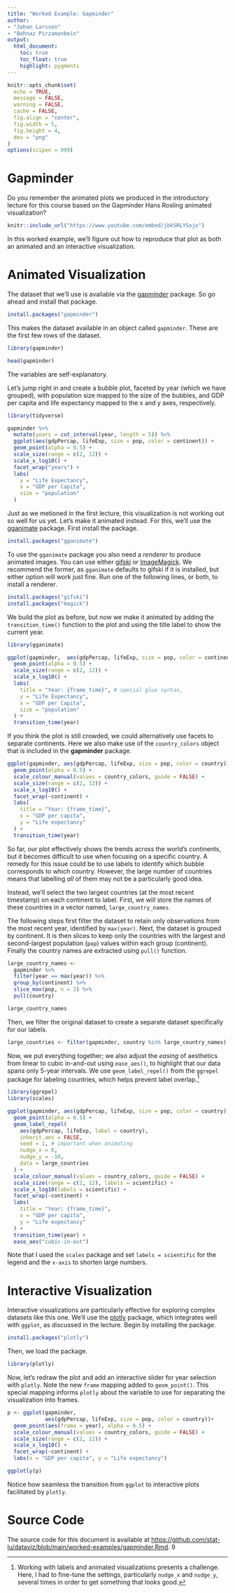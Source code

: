 ```yaml
---
title: "Worked Example: Gapminder"
author: 
- "Johan Larsson"
- "Behnaz Pirzamanbein"
output:
  html_document:
    toc: true
    toc_float: true
    highlight: pygments
---
```


```r

knitr::opts_chunk$set(
  echo = TRUE,
  message = FALSE,
  warning = FALSE,
  cache = FALSE,
  fig.align = "center",
  fig.width = 5,
  fig.height = 4,
  dev = "png"
)
options(scipen = 999)
```

# Gapminder

Do you remember the animated plots we produced in the introductory
lecture for this course based on the Gapminder Hans Rosling
animated visualization?

```r
knitr::include_url("https://www.youtube.com/embed/jbkSRLYSojo")
```

In this worked example, we'll figure out how to
reproduce that plot as both an animated and an interactive visualization.

# Animated Visualization

The dataset that we'll use is available via the
[gapminder](https://CRAN.R-project.org/package=gapminder) package. So go ahead and install that package.

```r
install.packages("gapminder")
```

This makes the dataset available in an object called `gapminder`. These are the first few rows of the dataset.

```r
library(gapminder)

head(gapminder)
```

The variables are self-explanatory.

Let's jump right in and create a bubble plot, faceted by year (which we have grouped), with population size mapped to the size of the bubbles, and GDP per capita and life expectancy mapped to the x and y axes, respectively.

```r
library(tidyverse)

gapminder %>%
  mutate(years = cut_interval(year, length = 5)) %>%
  ggplot(aes(gdpPercap, lifeExp, size = pop, color = continent)) +
  geom_point(alpha = 0.5) +
  scale_size(range = c(2, 12)) +
  scale_x_log10() +
  facet_wrap("years") +
  labs(
    y = "Life Expectancy",
    x = "GDP per Capita",
    size = "population"
  )
```

Just as we metioned in the first lecture, this visualization is not working out so well for us yet. Let's make it animated instead. For this, we'll use
the [gganimate](https://CRAN.R-project.org/package=gganimate) package.
First install the package.

```r
install.packages("gganimate")
```

To use the `gganimate` package you also need a *renderer* to produce animated images. You can use either [gifski](https://gif.ski/) or [ImageMagick](https://imagemagick.org/). We recommend the former, as `gganimate` defaults to gifski if it is installed, but either option will work just fine. Run one of the following lines, or both, to install a renderer.

```r
install.packages("gifski")
install.packages("magick")
```

We build the plot as before, but now we make it animated by adding
the `transition_time()` function to the plot and using the
title label to show the current year.

```r
library(gganimate)

ggplot(gapminder,  aes(gdpPercap, lifeExp, size = pop, color = continent)) +
  geom_point(alpha = 0.5) +
  scale_size(range = c(2, 12)) +
  scale_x_log10() +
  labs(
    title = "Year: {frame_time}", # special glue syntax,
    y = "Life Expectancy",
    x = "GDP per Capita",
    size = "population"
  ) +
  transition_time(year)
```

If you think the plot is still crowded, we could alternatively use
facets to separate continents. Here we also make use of the
`country_colors` object that is included in the **gapminder** package.

```r
ggplot(gapminder, aes(gdpPercap, lifeExp, size = pop, color = country)) +
  geom_point(alpha = 0.5) +
  scale_colour_manual(values = country_colors, guide = FALSE) +
  scale_size(range = c(2, 12)) +
  scale_x_log10() +
  facet_wrap(~continent) +
  labs(
    title = "Year: {frame_time}",
    x = "GDP per capita",
    y = "Life expectancy"
  ) +
  transition_time(year)
```

So far, our plot effectively shows the trends across the world's continents, but it becomes difficult to use when focusing on a specific country. A remedy for this issue could be to use labels to identify which bubble corresponds to which country. However, the large number of countries means that labelling *all* of them may not be a particularly good idea.

Instead, we'll select the two largest countries (at the most recent timestamp) on each continent to label. First, we will store the names of these countries in a vector named, `large_country_names`.

The following steps first filter the dataset to retain only
observations from the most recent year, identified by `max(year)`. Next, the dataset is grouped by continent. It is then slices to keep only the countries with the largest and second-largest population (`pop`) values within each group (continent). Finally the country names are extracted using `pull()` function.

```r
large_country_names <-
  gapminder %>%
  filter(year == max(year)) %>%
  group_by(continent) %>%
  slice_max(pop, n = 2) %>%
  pull(country)

large_country_names
```

Then, we filter the original dataset to create a separate dataset specifically for our labels.

```r
large_countries <- filter(gapminder, country %in% large_country_names)
```

Now, we put everything together; we also adjust the *easing* of aesthetics from linear to cubic in-and-out using `ease_aes()`, to highlight that our data spans only 5-year intervals.
We use `geom_label_repel()` from the `ggrepel` package for labeling countries, which helps prevent label overlap.^[Working with labels and animated visualizations presents a challenge. Here, I had to fine-tune the settings, particularly `nudge_x` and `nudge_y`, several times in order to get something that looks good.]

```r
library(ggrepel)
library(scales)

ggplot(gapminder, aes(gdpPercap, lifeExp, size = pop, color = country)) +
  geom_point(alpha = 0.5) +
  geom_label_repel(
    aes(gdpPercap, lifeExp, label = country),
    inherit.aes = FALSE,
    seed = 1, # important when animating
    nudge_x = 6,
    nudge_y = -10,
    data = large_countries
  ) +
  scale_colour_manual(values = country_colors, guide = FALSE) +
  scale_size(range = c(2, 12), labels = scientific) +
  scale_x_log10(labels = scientific) +
  facet_wrap(~continent) +
  labs(
    title = "Year: {frame_time}",
    x = "GDP per capita",
    y = "Life expectancy"
  ) +
  transition_time(year) +
  ease_aes("cubic-in-out")
```

Note that I used the `scales` package and set `labels = scientific` for the legend and the `x-axis` to shorten large numbers.

# Interactive Visualization

Interactive visualizations are particularly effective for exploring complex datasets like this one. We'll use the [plotly](https://CRAN.R-project.org/package=plotly) package, which integrates well with `ggplot`, as discussed in the lecture. Begin by installing the package.

```r
install.packages("plotly")
```

Then, we load the package.

```r
library(plotly)
```

Now, let's redraw the plot and add an interactive slider for year selection with `plotly`. Note the new `frame` mapping added to `geom_point()`. This special mapping informs `plotly` about the variable to use for separating the visualization into frames.

```r
p <- ggplot(gapminder, 
            aes(gdpPercap, lifeExp, size = pop, color = country))+
  geom_point(aes(frame = year), alpha = 0.5) +
  scale_colour_manual(values = country_colors, guide = FALSE) +
  scale_size(range = c(2, 12)) +
  scale_x_log10() +
  facet_wrap(~continent) +
  labs(x = "GDP per capita", y = "Life expectancy")

ggplotly(p)
```

Notice how seamless the transition from `ggplot` to interactive plots facilitated by `plotly`.

# Source Code

The source code for this document is available at
<https://github.com/stat-lu/dataviz/blob/main/worked-examples/gapminder.Rmd>.
9
